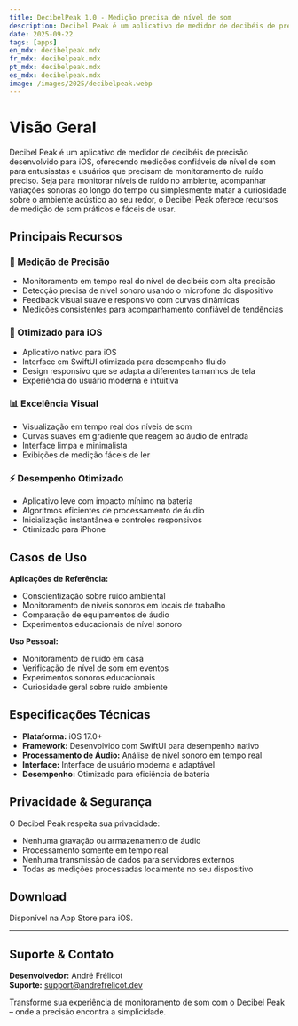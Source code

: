 ```yaml
---
title: DecibelPeak 1.0 - Medição precisa de nível de som
description: Decibel Peak é um aplicativo de medidor de decibéis de precisão desenvolvido para iOS, oferecendo medições confiáveis de nível de som para entusiastas e usuários que precisam de monitoramento de ruído preciso.
date: 2025-09-22
tags: [apps]
en_mdx: decibelpeak.mdx
fr_mdx: decibelpeak.mdx
pt_mdx: decibelpeak.mdx
es_mdx: decibelpeak.mdx
image: /images/2025/decibelpeak.webp
---
```


<ThemeImage
  lightSrc="/images/2025/decibelpeak.webp"
  darkSrc="/images/2025/decibelpeak.webp"
  alt="Captura de tela do aplicativo Decibel Peak"
  width={800}
  height={600}
/>

# Visão Geral

Decibel Peak é um aplicativo de medidor de decibéis de precisão desenvolvido para iOS, oferecendo medições confiáveis de nível de som para entusiastas e usuários que precisam de monitoramento de ruído preciso. Seja para monitorar níveis de ruído no ambiente, acompanhar variações sonoras ao longo do tempo ou simplesmente matar a curiosidade sobre o ambiente acústico ao seu redor, o Decibel Peak oferece recursos de medição de som práticos e fáceis de usar.

## Principais Recursos

### 🎯 Medição de Precisão
- Monitoramento em tempo real do nível de decibéis com alta precisão  
- Detecção precisa de nível sonoro usando o microfone do dispositivo  
- Feedback visual suave e responsivo com curvas dinâmicas  
- Medições consistentes para acompanhamento confiável de tendências  

### 📱 Otimizado para iOS
- Aplicativo nativo para iOS  
- Interface em SwiftUI otimizada para desempenho fluido  
- Design responsivo que se adapta a diferentes tamanhos de tela  
- Experiência do usuário moderna e intuitiva  

### 📊 Excelência Visual
- Visualização em tempo real dos níveis de som  
- Curvas suaves em gradiente que reagem ao áudio de entrada  
- Interface limpa e minimalista  
- Exibições de medição fáceis de ler  

### ⚡ Desempenho Otimizado
- Aplicativo leve com impacto mínimo na bateria  
- Algoritmos eficientes de processamento de áudio  
- Inicialização instantânea e controles responsivos  
- Otimizado para iPhone  

## Casos de Uso

**Aplicações de Referência:**  
- Conscientização sobre ruído ambiental  
- Monitoramento de níveis sonoros em locais de trabalho  
- Comparação de equipamentos de áudio  
- Experimentos educacionais de nível sonoro  

**Uso Pessoal:**  
- Monitoramento de ruído em casa  
- Verificação de nível de som em eventos  
- Experimentos sonoros educacionais  
- Curiosidade geral sobre ruído ambiente  

## Especificações Técnicas

- **Plataforma:** iOS 17.0+  
- **Framework:** Desenvolvido com SwiftUI para desempenho nativo  
- **Processamento de Áudio:** Análise de nível sonoro em tempo real  
- **Interface:** Interface de usuário moderna e adaptável  
- **Desempenho:** Otimizado para eficiência de bateria  

## Privacidade & Segurança

O Decibel Peak respeita sua privacidade:  
- Nenhuma gravação ou armazenamento de áudio  
- Processamento somente em tempo real  
- Nenhuma transmissão de dados para servidores externos  
- Todas as medições processadas localmente no seu dispositivo  

## Download

Disponível na App Store para iOS.  

<AppStoreLink href="https://apps.apple.com/app/decibelpeak/id6752702602" />

---

## Suporte & Contato
**Desenvolvedor:** André Frélicot  
**Suporte:** support@andrefrelicot.dev  

Transforme sua experiência de monitoramento de som com o Decibel Peak – onde a precisão encontra a simplicidade.
